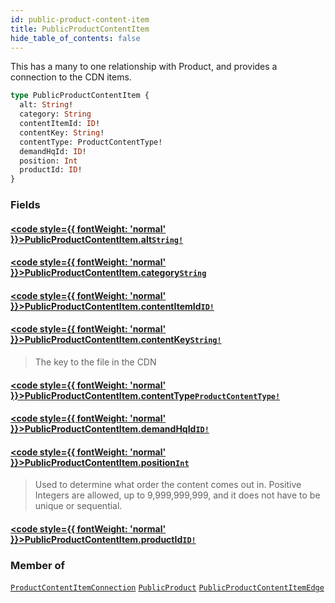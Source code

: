 ```yaml
---
id: public-product-content-item
title: PublicProductContentItem
hide_table_of_contents: false
---
```








This has a many to one relationship with Product, and provides a connection to the CDN items.

```graphql
type PublicProductContentItem {
  alt: String!
  category: String
  contentItemId: ID!
  contentKey: String!
  contentType: ProductContentType!
  demandHqId: ID!
  position: Int
  productId: ID!
}
```


### Fields

#### [<code style={{ fontWeight: 'normal' }}>PublicProductContentItem.<b>alt</b></code>](#)<Bullet />[`String!`](/demand/api/graphql-storefront/reference/scalars/string) <Badge class="secondary" text="non-null"/> <Badge class="secondary" text="scalar"/>
> 
> 

#### [<code style={{ fontWeight: 'normal' }}>PublicProductContentItem.<b>category</b></code>](#)<Bullet />[`String`](/demand/api/graphql-storefront/reference/scalars/string) <Badge class="secondary" text="scalar"/>
> 
> 

#### [<code style={{ fontWeight: 'normal' }}>PublicProductContentItem.<b>contentItemId</b></code>](#)<Bullet />[`ID!`](/demand/api/graphql-storefront/reference/scalars/id) <Badge class="secondary" text="non-null"/> <Badge class="secondary" text="scalar"/>
> 
> 

#### [<code style={{ fontWeight: 'normal' }}>PublicProductContentItem.<b>contentKey</b></code>](#)<Bullet />[`String!`](/demand/api/graphql-storefront/reference/scalars/string) <Badge class="secondary" text="non-null"/> <Badge class="secondary" text="scalar"/>
> The key to the file in the CDN
> 

#### [<code style={{ fontWeight: 'normal' }}>PublicProductContentItem.<b>contentType</b></code>](#)<Bullet />[`ProductContentType!`](/demand/api/graphql-storefront/reference/enums/product-content-type) <Badge class="secondary" text="non-null"/> <Badge class="secondary" text="enum"/>
> 
> 

#### [<code style={{ fontWeight: 'normal' }}>PublicProductContentItem.<b>demandHqId</b></code>](#)<Bullet />[`ID!`](/demand/api/graphql-storefront/reference/scalars/id) <Badge class="secondary" text="non-null"/> <Badge class="secondary" text="scalar"/>
> 
> 

#### [<code style={{ fontWeight: 'normal' }}>PublicProductContentItem.<b>position</b></code>](#)<Bullet />[`Int`](/demand/api/graphql-storefront/reference/scalars/int) <Badge class="secondary" text="scalar"/>
> Used to determine what order the content comes out in.
Positive Integers are allowed, up to 9,999,999,999, and it does not have to be unique or sequential.
> 

#### [<code style={{ fontWeight: 'normal' }}>PublicProductContentItem.<b>productId</b></code>](#)<Bullet />[`ID!`](/demand/api/graphql-storefront/reference/scalars/id) <Badge class="secondary" text="non-null"/> <Badge class="secondary" text="scalar"/>
> 
> 



### Member of

[`ProductContentItemConnection`](/demand/api/graphql-storefront/reference/objects/product-content-item-connection)  <Badge class="secondary" text="object"/><Bullet />[`PublicProduct`](/demand/api/graphql-storefront/reference/objects/public-product)  <Badge class="secondary" text="object"/><Bullet />[`PublicProductContentItemEdge`](/demand/api/graphql-storefront/reference/objects/public-product-content-item-edge)  <Badge class="secondary" text="object"/>



